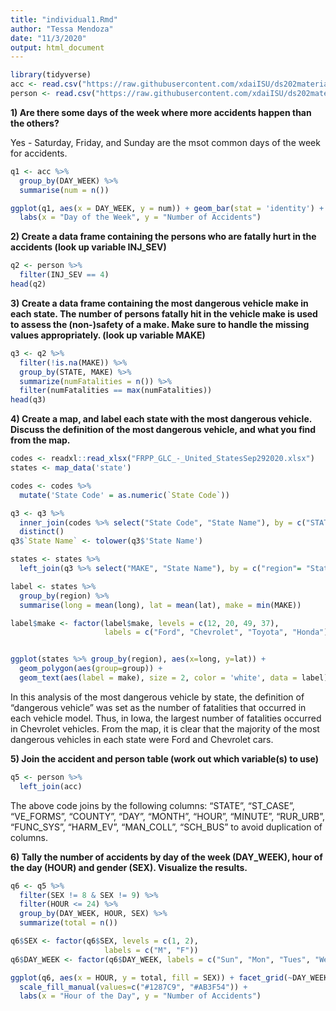 ```yaml
---
title: "individual1.Rmd"
author: "Tessa Mendoza"
date: "11/3/2020"
output: html_document
---
```

```r
library(tidyverse)
acc <- read.csv("https://raw.githubusercontent.com/xdaiISU/ds202materials/master/hwlabs/fars2017/accident.csv", stringsAsFactors = FALSE)
person <- read.csv("https://raw.githubusercontent.com/xdaiISU/ds202materials/master/hwlabs/fars2017/person.csv", stringsAsFactors = FALSE)
```

**1) Are there some days of the week where more accidents happen than the others?**

Yes - Saturday, Friday, and Sunday are the msot common days of the week for accidents.
```r
q1 <- acc %>%
  group_by(DAY_WEEK) %>%
  summarise(num = n())

ggplot(q1, aes(x = DAY_WEEK, y = num)) + geom_bar(stat = 'identity') + 
  labs(x = "Day of the Week", y = "Number of Accidents")

```

**2) Create a data frame containing the persons who are fatally hurt in the accidents (look up variable INJ_SEV)**

```r
q2 <- person %>%
  filter(INJ_SEV == 4)
head(q2)
```

**3) Create a data frame containing the most dangerous vehicle make in each state. The number of persons fatally hit in the vehicle make is used to assess the (non-)safety of a make. Make sure to handle the missing values appropriately. (look up variable MAKE)**

```r
q3 <- q2 %>%
  filter(!is.na(MAKE)) %>%
  group_by(STATE, MAKE) %>%
  summarize(numFatalities = n()) %>%
  filter(numFatalities == max(numFatalities))
head(q3)
```

**4) Create a map, and label each state with the most dangerous vehicle. Discuss the definition of the most dangerous vehicle, and what you find from the map.**  
```r
codes <- readxl::read_xlsx("FRPP_GLC_-_United_StatesSep292020.xlsx")
states <- map_data('state')

codes <- codes %>%
  mutate('State Code' = as.numeric(`State Code`))

q3 <- q3 %>%
  inner_join(codes %>% select("State Code", "State Name"), by = c("STATE" = "State Code")) %>%
  distinct()
q3$`State Name` <- tolower(q3$'State Name')

states <- states %>%
  left_join(q3 %>% select("MAKE", "State Name"), by = c("region"= "State Name"))

label <- states %>% 
  group_by(region) %>%
  summarise(long = mean(long), lat = mean(lat), make = min(MAKE))

label$make <- factor(label$make, levels = c(12, 20, 49, 37), 
                     labels = c("Ford", "Chevrolet", "Toyota", "Honda"))


ggplot(states %>% group_by(region), aes(x=long, y=lat)) + 
  geom_polygon(aes(group=group)) + 
  geom_text(aes(label = make), size = 2, color = 'white', data = label)

```

In this analysis of the most dangerous vehicle by state, the definition of "dangerous vehicle" was set as the number of fatalities that occurred in each vehicle model. Thus, in Iowa, the largest number of fatalities occurred in Chevrolet vehicles. From the map, it is clear that the majority of the most dangerous vehicles in each state were Ford and Chevrolet cars.

**5) Join the accident and person table (work out which variable(s) to use)**
```r
q5 <- person %>%
  left_join(acc)
```

The above code joins by the following columns: "STATE", "ST_CASE", "VE_FORMS", "COUNTY", "DAY", "MONTH", "HOUR", "MINUTE", "RUR_URB", "FUNC_SYS", "HARM_EV", "MAN_COLL", "SCH_BUS" to avoid duplication of columns. 

**6) Tally the number of accidents by day of the week (DAY_WEEK), hour of the day (HOUR) and gender (SEX). Visualize the results.**
```r
q6 <- q5 %>%
  filter(SEX != 8 & SEX != 9) %>%
  filter(HOUR <= 24) %>%
  group_by(DAY_WEEK, HOUR, SEX) %>%
  summarize(total = n())

q6$SEX <- factor(q6$SEX, levels = c(1, 2), 
                     labels = c("M", "F"))
q6$DAY_WEEK <- factor(q6$DAY_WEEK, labels = c("Sun", "Mon", "Tues", "Wed", "Thurs", "Fri", "Sat"))

ggplot(q6, aes(x = HOUR, y = total, fill = SEX)) + facet_grid(~DAY_WEEK) + geom_bar(stat = 'identity') +
  scale_fill_manual(values=c("#1287C9", "#AB3F54")) +
  labs(x = "Hour of the Day", y = "Number of Accidents")

```

